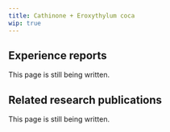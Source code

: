 ---
title: Cathinone + Eroxythylum coca
wip: true
---

## Experience reports

This page is still being written.

## Related research publications

This page is still being written.

